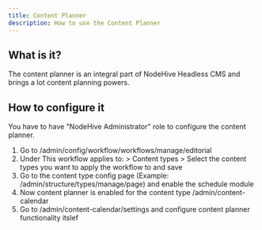 ```yaml
---
title: Content Planner
description: How to use the Content Planner
---
```

## What is it?
The content planner is an integral part of NodeHive Headless CMS and brings a lot content planning powers.

## How to configure it

You have to have "NodeHive Administrator" role to configure the content planner.

1. Go to /admin/config/workflow/workflows/manage/editorial
2. Under This workflow applies to: > Content types > Select the content types you want to apply the workflow to and save
3. Go to the content type config page (Example: /admin/structure/types/manage/page) and enable the schedule module
4. Now content planner is enabled for the content type /admin/content-calendar
5. Go to /admin/content-calendar/settings and configure content planner functionality itslef
